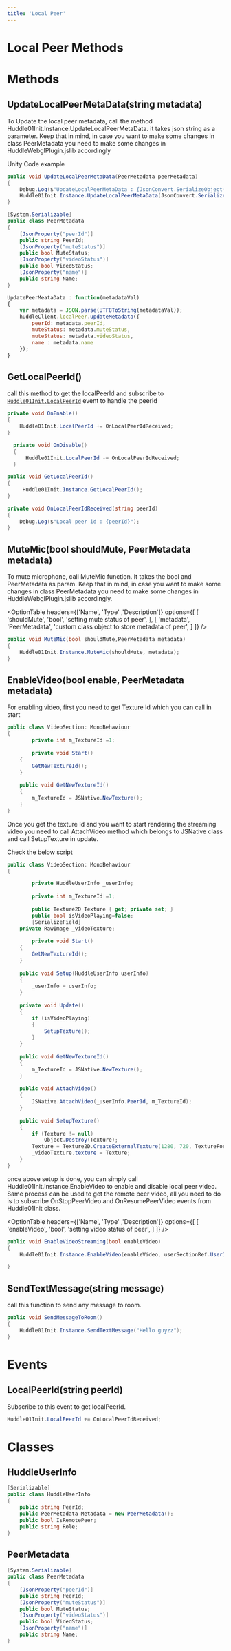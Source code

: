 ---
title: 'Local Peer'
---


# Local Peer Methods

# Methods

## UpdateLocalPeerMetaData(string metadata)

To Update the local peer metadata, call the method Huddle01Init.Instance.UpdateLocalPeerMetaData. it takes json string as a parameter. Keep that in mind, in case you want to make some changes in class PeerMetadata you need to make some changes in HuddleWebglPlugin.jslib accordingly

Unity Code example

```csharp filename=".csharp"
public void UpdateLocalPeerMetaData(PeerMetadata peerMetadata)
{
    Debug.Log($"UpdateLocalPeerMetaData : {JsonConvert.SerializeObject(peerMetadata)}");
    Huddle01Init.Instance.UpdateLocalPeerMetaData(JsonConvert.SerializeObject(peerMetadata));
}

[System.Serializable]
public class PeerMetadata
{
    [JsonProperty("peerId")]
    public string PeerId;
    [JsonProperty("muteStatus")]
    public bool MuteStatus;
    [JsonProperty("videoStatus")]
    public bool VideoStatus;
    [JsonProperty("name")]
    public string Name;
}
```

```jsx filename=".jslib"
UpdatePeerMeataData : function(metadataVal)
{
    var metadata = JSON.parse(UTF8ToString(metadataVal));
    huddleClient.localPeer.updateMetadata({ 
        peerId: metadata.peerId,
        muteStatus: metadata.muteStatus,
        muteStatus: metadata.videoStatus,
        name : metadata.name
    });
}
```

## GetLocalPeerId()

call this method to get the localPeerId and subscribe to [`Huddle01Init.LocalPeerId`](/UnityWebglPlugin/methods/localPeer#localpeeridstring-peerid) event to handle the peerId

```csharp filename=".csharp"
private void OnEnable()
{
    Huddle01Init.LocalPeerId += OnLocalPeerIdReceived;
}

  private void OnDisable()
  {
      Huddle01Init.LocalPeerId -= OnLocalPeerIdReceived;
  }

public void GetLocalPeerId()
{
	 Huddle01Init.Instance.GetLocalPeerId();
}

private void OnLocalPeerIdReceived(string peerId)
{
    Debug.Log($"Local peer id : {peerId}");
}

```

## MuteMic(bool shouldMute, PeerMetadata metadata)

To mute microphone, call MuteMic function. It takes the bool and PeerMetadata as param. Keep that in mind, in case you want to make some changes in class PeerMetadata you need to make some changes in HuddleWebglPlugin.jslib accordingly.

<OptionTable
  headers={['Name', 'Type' ,'Description']}
  options={[
    [
      'shouldMute',
      'bool',
      'setting mute status of peer',
    ],
    [
      'metadata',
      'PeerMetadata',
      'custom class object to store metadata of peer',
    ]
  ]}
/>

```csharp filename=".csharp"
public void MuteMic(bool shouldMute,PeerMetadata metadata)
{
    Huddle01Init.Instance.MuteMic(shouldMute, metadata);
}
```

## EnableVideo(bool enable, PeerMetadata metadata)

For enabling video, first you need to get Texture Id which you can call in start

```csharp filename=".csharp"
public class VideoSection: MonoBehaviour
{
		private int m_TextureId =1;
		
		private void Start()
    {
        GetNewTextureId();
    }
    
    public void GetNewTextureId() 
    {
        m_TextureId = JSNative.NewTexture();
    }
}
```

Once you get the texture Id and you want to start rendering the streaming video you need to call AttachVideo method which belongs to JSNative class and call SetupTexture in update.

Check the below script

```csharp filename=".csharp"
public class VideoSection: MonoBehaviour
{

		private HuddleUserInfo _userInfo;
		
		private int m_TextureId =1;
		
		public Texture2D Texture { get; private set; }
		public bool isVideoPlaying=false;
		[SerializeField]
    private RawImage _videoTexture;
				
		private void Start()
    {
        GetNewTextureId();
    }
    
    public void Setup(HuddleUserInfo userInfo)
    {
        _userInfo = userInfo;
    }
    
    private void Update()
    {
        if (isVideoPlaying) 
        {
            SetupTexture();
        }
    }
    
    public void GetNewTextureId() 
    {
        m_TextureId = JSNative.NewTexture();
    }
    
    public void AttachVideo() 
    {
        JSNative.AttachVideo(_userInfo.PeerId, m_TextureId);
    }
    
    public void SetupTexture() 
    {
        if (Texture != null)
            Object.Destroy(Texture);
        Texture = Texture2D.CreateExternalTexture(1280, 720, TextureFormat.RGBA32, false, true, (IntPtr)m_TextureId);
        _videoTexture.texture = Texture;
    }
}
```

once above setup is done, you can simply call Huddle01Init.Instance.EnableVideo to enable and disable local peer video.
Same process can be used to get the remote peer video, all you need to do is to subscribe OnStopPeerVideo and OnResumePeerVideo events from Huddle01Init class.

<OptionTable
  headers={['Name', 'Type' ,'Description']}
  options={[
    [
      'enableVideo',
      'bool',
      'setting video status of peer',
    ]
  ]}
/>

```csharp filename=".csharp"
public void EnableVideoStreaming(bool enableVideo) 
{
    Huddle01Init.Instance.EnableVideo(enableVideo, userSectionRef.UserInfo.Metadata);

}
```

## SendTextMessage(string message)

call this function to send any message to room.

```csharp filename=".csharp"
public void SendMessageToRoom() 
{
    Huddle01Init.Instance.SendTextMessage("Hello guyzz");
}
```

# Events

## LocalPeerId(string peerId)

Subscribe to this event to get localPeerId.

```csharp filename=".csharp"
Huddle01Init.LocalPeerId += OnLocalPeerIdReceived;
```

# Classes

## HuddleUserInfo

```csharp filename=".csharp"
[Serializable]
public class HuddleUserInfo
{
    public string PeerId;
    public PeerMetadata Metadata = new PeerMetadata();
    public bool IsRemotePeer;
    public string Role;
}
```

## PeerMetadata

```csharp filename=".csharp"
[System.Serializable]
public class PeerMetadata
{
    [JsonProperty("peerId")]
    public string PeerId;
    [JsonProperty("muteStatus")]
    public bool MuteStatus;
    [JsonProperty("videoStatus")]
    public bool VideoStatus;
    [JsonProperty("name")]
    public string Name;
}
```